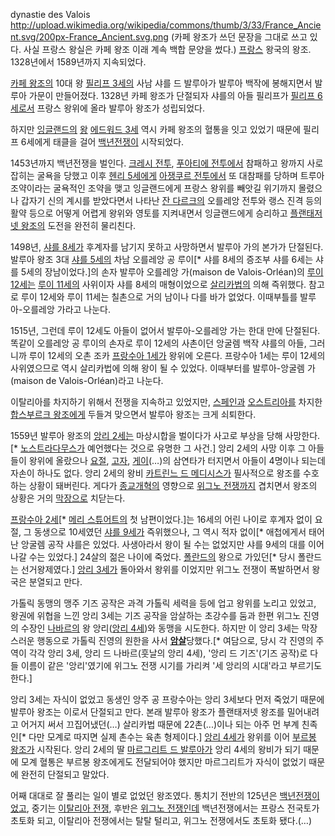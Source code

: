 dynastie des Valois
http://upload.wikimedia.org/wikipedia/commons/thumb/3/33/France_Ancient.svg/200px-France_Ancient.svg.png
(카페 왕조가 쓰던 문장을 그대로 쓰고 있다. 사실 프랑스 왕실은 카페 왕조 이래 계속 백합 문양을 썼다.)
[[프랑스]] 왕국의 왕조. 1328년에서 1589년까지 지속되었다.

[[카페 왕조]]의 10대 왕 [[필리프 3세]]의 사남 샤를 드 발루아가 발루아 백작에 봉해지면서 발루아 가문이 만들어졌다. 1328년 카페 왕조가 단절되자 샤를의 아들 필리프가 [[필리프 6세]]로서 프랑스 왕위에 올라 발루아 왕조가 성립되었다.

하지만 [[잉글랜드]]의 [[왕]] [[에드워드 3세]] 역시 카페 왕조의 혈통을 잇고 있었기 때문에 필리프 6세에게 태클을 걸어 [[백년전쟁]]이 시작되었다.

1453년까지 백년전쟁을 벌인다. [[크레시 전투]], [[푸아티에 전투]]에서 참패하고 왕까지 사로 잡히는 굴욕을 당했고 이후 [[헨리 5세]]에게 [[아쟁쿠르 전투]]에서 또 대참패를 당하며 트루아 조약이라는 굴욕적인 조약을 맺고 잉글랜드에게 프랑스 왕위를 빼앗길 위기까지 몰렸으나 갑자기 신의 계시를 받았다면서 나타난 [[잔 다르크]]의 오를레앙 전투와 랭스 진격 등의 활약 등으로 어떻게 어렵게 왕위와 영토를 지켜내면서 잉글랜드에게 승리하고 [[플랜태저넷 왕조]]의 도전을 완전히 물리친다. 

1498년, [[샤를 8세]]가 후계자를 남기지 못하고 사망하면서 발루아 가의 본가가 단절된다. 발루아 왕조 3대 [[샤를 5세]]의 차남 오를레앙 공 루이[* 샤를 8세의 증조부 샤를 6세는 샤를 5세의 장남이었다.]의 손자 발루아 오를레앙 가(maison de Valois-Orléan)의 [[루이 12세]]는 [[루이 11세]]의 사위이자 샤를 8세의 매형이었으로 [[살리카법]]의 의해 즉위했다. 참고로 루이 12세와 루이 11세는 칠촌으로 거의 남이나 다를 바가 없었다. 이때부틀를 발루아-오를레앙 가라고 나눈다.

1515년, 그런데 루이 12세도 아들이 없어서 발루아-오를레앙 가는 한대 만에 단절된다. 똑같이 오를레앙 공 루이의 손자로 루이 12세의 사촌이던 앙굴렘 백작 샤를의 아들, 그러니까 루이 12세의 오촌 조카 [[프랑수아 1세]]가 왕위에 오른다. 프랑수아 1세는 루이 12세의 사위였으므로 역시 살리카법에 의해 왕이 될 수 있었다. 이때부터를 발루아-앙굴렘 가(maison de Valois-Orléan)라고 나눈다.

이탈리아를 차지하기 위해서 전쟁을 지속하고 있었지만, [[스페인]]과 [[오스트리아]]를 차지한 [[합스부르크 왕조]]에게 두들겨 맞으면서 발루아 왕조는 크게 쇠퇴한다.

1559년 발루아 왕조의 [[앙리 2세]]는 마상시합을 벌이다가 사고로 부상을 당해 사망한다.[* [[노스트라다무스]]가 예언했다는 것으로 유명한 그 사건.] 앙리 2세의 사망 이후 그 아들들이 왕위에 올랐으나 [[요절]], [[고자]], [[게이]](…)의 삼연타가 터지면서 아들이 4명이나 되는데 자손이 하나도 없다. 앙리 2세의 왕비 [[카트린느 드 메디시스]]가 필사적으로 왕조를 수호하는 상황이 돼버린다. 게다가 [[종교개혁]]의 영향으로 [[위그노 전쟁]]까지 겹치면서 왕조의 상황은 거의 [[막장]]으로 치닫는다.

[[프랑수아 2세]][* [[메리 스튜어트]]의 첫 남편이었다.]는 16세의 어린 나이로 후계자 없이 요절, 그 동생으로 10세였던 [[샤를 9세]]가 즉위했으나, 그 역시 적자 없이[* 애첩에게서 태어난 앙굴렘 공작 샤를은 있었다. 사생아라서 왕이 될 수는 없었지만 샤를 9세의 대를 이어나갈 수는 있었다.] 24살의 젊은 나이에 죽었다. [[폴란드]]의 왕으로 가있던[* 당시 폴란드는 선거왕제였다.] [[앙리 3세]]가 돌아와서 왕위를 이었지만 위그노 전쟁이 폭발하면서 왕국은 분열되고 만다.

가톨릭 동맹의 맹주 기즈 공작은 과격 가톨릭 세력을 등에 업고 왕위를 노리고 있었고, 왕권에 위협을 느낀 앙리 3세는 기즈 공작을 암살하는 초강수를 둠과 한편 위그노 진영의 수장인 [[나바르]]의 왕 앙리([[앙리 4세]])와 동맹을 시도한다. 하지만 이 앙리 3세는 막장스러운 행동으로 가톨릭 진영의 원한을 사서 '''[[암살]]'''당했다.[* 여담으로, 당시 각 진영의 주역이 각각 앙리 3세, 앙리 드 나바르(훗날의 앙리 4세), '앙리 드 기즈'(기즈 공작)로 다들 이름이 같은 '앙리'였기에 위그노 전쟁 시기를 가리켜 '세 앙리의 시대'라고 부르기도 한다.]

앙리 3세는 자식이 없었고 동생인 앙주 공 프랑수아는 앙리 3세보다 먼저 죽었기 때문에 발루아 왕조는 이로서 단절되고 만다. 본래 발루아 왕조가 플랜태저넷 왕조를 밀어내려고 어거지 써서 끄집어냈던(…) 살리카법 때문에 22촌(...)이나 되는 아주 먼 부계 친족인[* 다만 모계로 따지면 실제 촌수는 육촌 형제이다.] [[앙리 4세]]가 왕위를 이어 [[부르봉 왕조]]가 시작된다. 앙리 2세의 딸 [[마르그리트 드 발루아]]가 앙리 4세의 왕비가 되기 때문에 모계 혈통은 부르봉 왕조에게도 전달되어야 했지만 마르그리트가 자식이 없었기 때문에 완전히 단절되고 말았다.

어째 대대로 잘 풀리는 일이 별로 없었던 왕조였다. 통치기 전반의 125년은 [[백년전쟁]]이었고, 중기는 [[이탈리아 전쟁]], 후반은 [[위그노 전쟁]]인데 백년전쟁에서는 프랑스 전국토가 초토화 되고, 이탈리아 전쟁에서는 탈탈 털리고, 위그노 전쟁에서도 초토화 됐다.(…)
